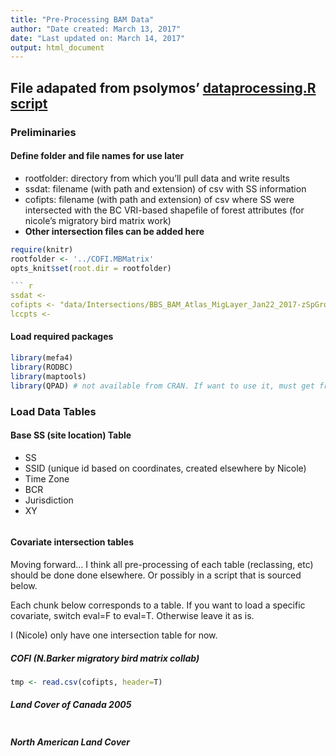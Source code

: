 ```yaml
---
title: "Pre-Processing BAM Data"
author: "Date created: March 13, 2017"
date: "Last updated on: March 14, 2017"
output: html_document
---
```


## File adapated from psolymos' [dataprocessing.R script](https://github.com/psolymos/bamanalytics/blob/master/R/dataprocessing.R)

### Preliminaries

#### Define folder and file names for use later

* rootfolder: directory from which you'll pull data and write results
* ssdat: filename (with path and extension) of csv with SS information
* cofipts: filename (with path and extension) of csv where SS were intersected with the BC VRI-based shapefile of forest attributes (for nicole's migratory bird matrix work)
* **Other intersection files can be added here**

``` r
require(knitr)
rootfolder <- '../COFI.MBMatrix'
opts_knit$set(root.dir = rootfolder)

``` r
ssdat <- 
cofipts <- "data/Intersections/BBS_BAM_Atlas_MigLayer_Jan22_2017-zSpGroup-stnID.csv"
lccpts <- 

```

#### Load required packages
``` r
library(mefa4)
library(RODBC)
library(maptools)
library(QPAD) # not available from CRAN. If want to use it, must get from Peter. 
```

### Load Data Tables

#### Base SS (site location) Table

* SS
* SSID (unique id based on coordinates, created elsewhere by Nicole)
* Time Zone
* BCR
* Jurisdiction
* XY

``` r


```

#### Covariate intersection tables

Moving forward... I think all pre-processing of each table (reclassing, etc) should be done done elsewhere. Or possibly in a script that is sourced below. 

Each chunk below corresponds to a table. If you want to load a specific covariate, switch eval=F to eval=T. Otherwise leave it as is. 

I (Nicole) only have one intersection table for now. 

##### COFI (N.Barker migratory bird matrix collab)
``` r
tmp <- read.csv(cofipts, header=T)
```


##### Land Cover of Canada 2005

``` r

```

##### North American Land Cover

``` r

```

